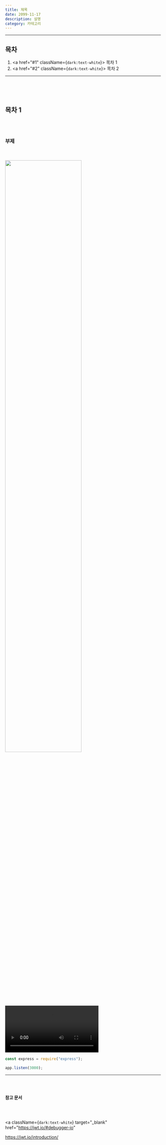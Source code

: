 ---
title: 제목
date: 2099-11-17
description: 설명
category: 카테고리
---

---

<h2 className={`dark:text-white text-center`}>목차</h2>

1. <a href="#1" className={`dark:text-white`}>
     목차 1
   </a>
2. <a href="#2" className={`dark:text-white`}>
     목차 2
   </a>

---

<h2 id="1"></h2>

<br></br>

<h2 id="1" className={`dark:text-white text-center`}>
  목차 1
</h2>

<br></br>

<h3 className={`dark:text-white`}>부제</h3>
<br></br>

<div className={`flex justify-center`}>
  <img
    src="https://user-images.githubusercontent.com/75124028/212909802-c69cce05-5c0b-4794-a9d0-f6cdefe20f1b.PNG"
    width="70%"
  />
</div>

<div className={`flex justify-center`}>
  <video
    controls
    width="60%"
    src="https://user-images.githubusercontent.com/75124028/197676782-09101415-3db1-421f-aa67-ebb6da0f31b0.mp4"
  ></video>
</div>

```js:app.js showLineNumbers
const express = require("express");

app.listen(3000);
```

---

<br></br>

<b>참고 문서</b>

<br></br>

<a
  className={`dark:text-white`}
  target="_blank"
  href="https://jwt.io/#debugger-io"
>
  https://jwt.io/introduction/
</a>
